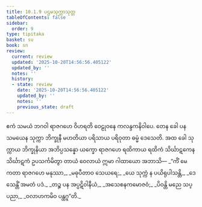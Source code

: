 ```yaml
---
title: 10.1.9 ပဌမသုက္ကာသုတ္တ
tableOfContents: false
sidebar:
  order: 9
type: tipitaka
basket: su
book: sn
review:
  current: review
  updated: '2025-10-20T14:56:56.405122'
  updated_by: ''
  notes: ''
  history:
  - state: review
    date: '2025-10-20T14:56:56.405122'
    updated_by: ''
    notes: ''
    previous_state: draft
---
```



<DynamicBreadcrumb />


<ReviewStatus review={frontmatter.review} showDetails={true} />

<HypothesisAnnotation frontmatter={frontmatter} />

<Division number="243" book="sn" e="ch" v="18" p="315">

<Paragraph number="1505" book="sn">
ဧကံ သမယံ ဘဂဝါ ရာဇဂဟေ ဝိဟရတိ ဝေဠုဝနေ ကလန္ဒကနိဝါပေ. တေန ခေါ ပန သမယေန သုက္ကာ ဘိက္ခုနီ မဟတိယာ ပရိသာယ ပရိဝုတာ ဓမ္မံ ဒေသေတိ. အထ ခေါ သုက္ကာယ ဘိက္ခုနိယာ အဘိပ္ပသန္နော ယက္ခော ရာဇဂဟေ ရထိကာယ ရထိကံ သိင်္ဃာဋကေန သိင်္ဃာဋကံ ဥပသင်္ကမိတွာ တာယံ ဝေလာယံ ဣမာ ဂါထာယော အဘာသိ—
</Paragraph>

<Paragraph number="1506" type="verses" book="sn">
_“ကိံ မေ ကတာ ရာဇဂဟေ မနုဿာ,_  
_မဓုပီတာဝ သေယရေ;_  
_ယေ သုက္ကံ န ပယိရုပါသန္တိ,_  
_ဒေသေန္တိံ အမတံ ပဒံ._  

</Paragraph>

<Paragraph number="1507" type="verses" book="sn">
_တဉ္စ ပန အပ္ပဋိဝါနီယံ,_  
_အသေစနကမောဇဝံ;_  
_ပိဝန္တိ မညေ သပ္ပညာ,_  
_ဝလာဟကမိဝ ပန္ထဂူ”တိ._
</Paragraph>
</Division>